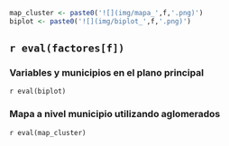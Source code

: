 ```r
map_cluster <- paste0('![](img/mapa_',f,'.png)')
biplot <- paste0('![](img/biplot_',f,'.png)')
```

## `r eval(factores[f])`

### Variables y municipios en el plano principal

`r eval(biplot)`

### Mapa a nivel municipio utilizando aglomerados

`r eval(map_cluster)`



